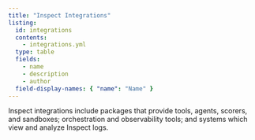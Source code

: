 ```yaml
---
title: "Inspect Integrations"
listing:
  id: integrations
  contents: 
    - integrations.yml
  type: table
  fields: 
    - name
    - description
    - author
  field-display-names: { "name": "Name" }
---
```


```{=html}
<style type="text/css">
td:nth-child(1) { width: 155px; }
</style>
```

Inspect integrations include packages that provide tools, agents, scorers, and sandboxes; orchestration and observability tools; and systems which view and analyze Inspect logs.